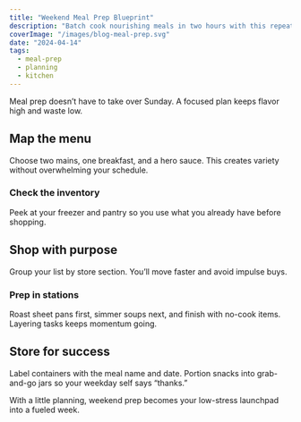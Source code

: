 ```yaml
---
title: "Weekend Meal Prep Blueprint"
description: "Batch cook nourishing meals in two hours with this repeatable weekend workflow."
coverImage: "/images/blog-meal-prep.svg"
date: "2024-04-14"
tags:
  - meal-prep
  - planning
  - kitchen
---
```


Meal prep doesn’t have to take over Sunday. A focused plan keeps flavor high and waste low.

## Map the menu
Choose two mains, one breakfast, and a hero sauce. This creates variety without overwhelming your schedule.

### Check the inventory
Peek at your freezer and pantry so you use what you already have before shopping.

## Shop with purpose
Group your list by store section. You’ll move faster and avoid impulse buys.

### Prep in stations
Roast sheet pans first, simmer soups next, and finish with no-cook items. Layering tasks keeps momentum going.

## Store for success
Label containers with the meal name and date. Portion snacks into grab-and-go jars so your weekday self says “thanks.”

With a little planning, weekend prep becomes your low-stress launchpad into a fueled week.
